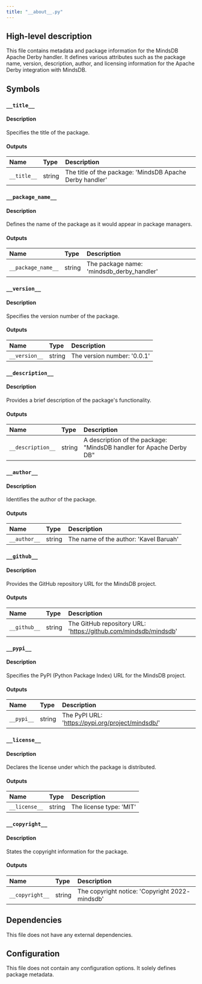 ```yaml
---
title: "__about__.py"
---
```


## High-level description
This file contains metadata and package information for the MindsDB Apache Derby handler. It defines various attributes such as the package name, version, description, author, and licensing information for the Apache Derby integration with MindsDB.

## Symbols

### `__title__`
#### Description
Specifies the title of the package.

#### Outputs
| Name | Type | Description |
|:-----|:-----|:------------|
| `__title__` | string | The title of the package: 'MindsDB Apache Derby handler' |

### `__package_name__`
#### Description
Defines the name of the package as it would appear in package managers.

#### Outputs
| Name | Type | Description |
|:-----|:-----|:------------|
| `__package_name__` | string | The package name: 'mindsdb_derby_handler' |

### `__version__`
#### Description
Specifies the version number of the package.

#### Outputs
| Name | Type | Description |
|:-----|:-----|:------------|
| `__version__` | string | The version number: '0.0.1' |

### `__description__`
#### Description
Provides a brief description of the package's functionality.

#### Outputs
| Name | Type | Description |
|:-----|:-----|:------------|
| `__description__` | string | A description of the package: "MindsDB handler for Apache Derby DB" |

### `__author__`
#### Description
Identifies the author of the package.

#### Outputs
| Name | Type | Description |
|:-----|:-----|:------------|
| `__author__` | string | The name of the author: 'Kavel Baruah' |

### `__github__`
#### Description
Provides the GitHub repository URL for the MindsDB project.

#### Outputs
| Name | Type | Description |
|:-----|:-----|:------------|
| `__github__` | string | The GitHub repository URL: 'https://github.com/mindsdb/mindsdb' |

### `__pypi__`
#### Description
Specifies the PyPI (Python Package Index) URL for the MindsDB project.

#### Outputs
| Name | Type | Description |
|:-----|:-----|:------------|
| `__pypi__` | string | The PyPI URL: 'https://pypi.org/project/mindsdb/' |

### `__license__`
#### Description
Declares the license under which the package is distributed.

#### Outputs
| Name | Type | Description |
|:-----|:-----|:------------|
| `__license__` | string | The license type: 'MIT' |

### `__copyright__`
#### Description
States the copyright information for the package.

#### Outputs
| Name | Type | Description |
|:-----|:-----|:------------|
| `__copyright__` | string | The copyright notice: 'Copyright 2022- mindsdb' |

## Dependencies
This file does not have any external dependencies.

## Configuration
This file does not contain any configuration options. It solely defines package metadata.